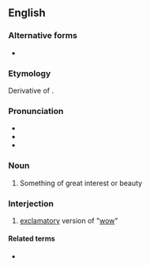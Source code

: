==English==

===Alternative forms===
* {{l|en|wowser}}

===Etymology===
Derivative of {{m|en|wow}}.

===Pronunciation===
* {{IPA|en|/ˈwaʊzə(ɹ)/}}
* {{audio|en|En-au-wowzer.ogg|Audio (AU)}}
* {{rhymes|en|aʊzə(ɹ)}}

===Noun===
{{en-noun}}

# {{lb|en|NZ|slang}} Something of great interest or beauty

===Interjection===

# [[exclamatory]] version of "[[wow]]"

====Related terms====
* {{l|en|wowzah}}